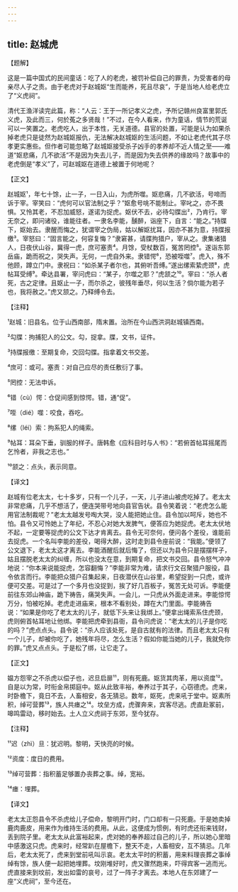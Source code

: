 ```yaml
---
---
---
```

title: 赵城虎
---




【题解】


这是一篇中国式的民间童话：吃了人的老虎，被罚补偿自己的罪责，为受害者的母亲尽人子之责。由于老虎对于赵城妪“生而能养，死且尽哀”，于是当地人给老虎立了“义虎祠”。

清代王渔洋读完此篇，称：“人云：王于一所记孝义之虎，予所记赣州良富里郭氏义虎，及此而三，何於菟之多贤哉！”不过，在今人看来，作为童话，情节的荒诞可以一笑置之。老虎吃人，出于本性，无关道德。县官的处置，可能是认为如果杀掉老虎只是徒然为赵城妪报仇，无法解决赵城妪的生活问题，不如让老虎代其子尽孝更实惠些。但作者可能忽略了赵城妪接受杀子凶手的孝养却不近人情之至——难道“妪悲痛，几不欲活”不是因为失去儿子，而是因为失去供养的缘故吗？故事中的老虎倒是“孝义”了，可赵城妪在道德上被置于何地呢？


【正文】

赵城妪¹，年七十馀，止一子，一日入山，为虎所噬。妪悲痛，几不欲活，号啼而诉于宰。宰笑曰：“虎何可以官法制之乎？”妪愈号咷不能制止。宰叱之，亦不畏惧。又怜其老，不忍加威怒，遂诺为捉虎。妪伏不去，必待勾牒出²，乃肯行。宰无奈之，即问诸役，谁能往者。一隶名李能，醺醉，诣座下，自言：“能之。”持牒下，妪始去。隶醒而悔之，犹谓宰之伪局，姑以解妪扰耳，因亦不甚为意，持牒报缴³。宰怒曰：“固言能之，何容复悔？”隶窘甚，请牒拘猎户，宰从之。隶集诸猎人，日夜伏山谷，冀得一虎，庶可塞责⁴。月馀，受杖数百，冤苦罔控⁵。遂诣东郭岳庙，跪而祝之，哭失声。无何，一虎自外来。隶错愕⁶，恐被咥噬⁷。虎入，殊不他顾，蹲立门中。隶祝曰：“如杀某子者尔也，其俯听吾缚。”遂出缧索絷虎颈⁸，虎帖耳受缚⁹。牵达县署，宰问虎曰：“某子，尔噬之耶？”虎颔之¹⁰。宰曰：“杀人者死，古之定律。且妪止一子，而尔杀之，彼残年垂尽，何以生活？倘尔能为若子也，我将赦之。”虎又颔之。乃释缚令去。

【注释】


¹赵城：旧县名。位于山西南部，隋末置。治所在今山西洪洞赵城镇西南。

²勾牒：拘捕犯人的公文。勾，捉拿。牒，文书，证件。

³持牒报缴：至期复命，交回勾牒。指拿着文书交差。

⁴庶可：或可。塞责：对自己应尽的责任敷衍了事。

⁵罔控：无法申诉。

⁶错（cù）愕：仓促间感到惊愕。错，通“促”。

⁷咥（dié）噬：咬食，吞吃。

⁸缧（léi）索：拘系犯人的绳索。

⁹帖耳：耳朵下垂，驯服的样子。唐韩愈《应科目时与人书》：“若俯首帖耳摇尾而乞怜者，非我之志也。”

¹⁰颔之：点头，表示同意。





【译文】


赵城有位老太太，七十多岁，只有一个儿子，一天，儿子进山被虎吃掉了。老太太非常悲痛，几乎不想活了，便连哭带号地向县官告状。县令笑着说：“老虎怎么能用官法制裁呢？”老太太越发号啕大哭，没人能把她止住。县令加以呵斥，她也不怕。县令又可怜她上了年纪，不忍心对她大发脾气，便答应为她捉虎。老太太伏地不起，一定要等捉虎的公文下达才肯离去。县令无可奈何，便问各个差役，谁能前去捉虎。一个名叫李能的差役，喝得大醉，这时走到县令座前说：“我能。”便领了公文退下，老太太这才离去。李能酒醒后就后悔了，但还以为县令只是摆摆样子，姑且摆脱老太太的纠缠，所以也没太在意，到期复命，把文书交回。县令怒气冲冲地说：“你本来说能捉虎，怎容翻悔？”李能非常为难，请求行文召聚猎户服役，县令依言而行。李能把众猎户召集起来，日夜潜伏在山谷里，希望捉到一只虎，或许便可交差。可是过了一个多月也没捉到，挨了好几百板子，冤苦无处可诉。李能便前往东郊山神庙，跪下祷告，痛哭失声。一会儿，一只虎从外面走进来。李能惊愕万分，怕被吃掉。老虎走进庙来，根本不看别处，蹲在大门里面。李能祷告说：“如果是你吃了老太太的儿子，就低下头来让我绑上。”便拿出绳索系住虎颈，虎则俯首帖耳地让他绑。李能把虎牵到县衙，县令问虎说：“老太太的儿子是你吃的吗？”虎点点头。县令说：“杀人应该处死，是自古就有的法律。而且老太太只有一个儿子，却被你吃了，她残年将尽，怎么生活？假如你能当她的儿子，我就免你的罪。”虎又点点头。于是松了绑，让它走了。


【正文】

媪方怨宰之不杀虎以偿子也，迟旦启扉¹¹，则有死鹿。妪货其肉革，用以资度¹²。自是以为常，时衔金帛掷庭中。妪从此致丰裕，奉养过于其子，心窃德虎。虎来，时卧檐下，竟日不去，人畜相安，各无猜忌。数年，妪死，虎来吼于堂中。妪素所积，绰可营葬¹³，族人共瘗之¹⁴。坟垒方成，虎骤奔来，宾客尽逃。虎直赴冢前，嗥鸣雷动，移时始去。土人立义虎祠于东郊，至今犹存。

【注释】


¹¹迟（zhì）旦：犹迟明。黎明，天快亮的时候。

¹²资度：度日的费用。

¹³绰可营葬：指积蓄足够置办丧葬之事。绰，宽裕。

¹⁴瘗：埋葬。





【译文】


老太太正怨县令不杀虎给儿子偿命，黎明开门时，门口却有一只死鹿。于是她卖掉鹿肉鹿皮，用来作为维持生活的费用。从此，这便成为惯例，有时虎还衔来钱财，丢到院子里。老太太从此富裕起来，虎对她的奉养超过自己的儿子，所以她心里暗中感激这只虎。虎来时，经常趴在屋檐下，整天不走，人畜相安，互不猜忌。几年后，老太太死了，虎来到堂前吼叫示哀。老太太平时的积蓄，用来料理丧葬之事绰绰有馀，族人便一起把她埋葬。坟刚堆好时，虎又骤然跑来，吓得宾客一逃而光。虎直接来到坟前，发出如雷的哀号，过了一阵子才离去。本地人在东郊建了一座“义虎祠”，至今还在。